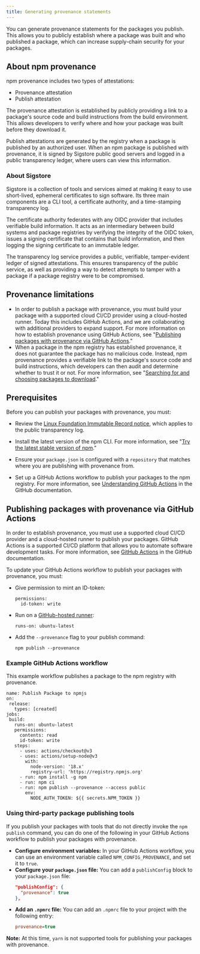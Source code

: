 ```yaml
---
title: Generating provenance statements
---
```


You can generate provenance statements for the packages you publish. This allows you to publicly establish where a package was built and who published a package, which can increase supply-chain security for your packages.

## About npm provenance

npm provenance includes two types of attestations:

- Provenance attestation
- Publish attestation

The provenance attestation is established by publicly providing a link to a package's source code and build instructions from the build environment. This allows developers to verify where and how your package was built before they download it.

Publish attestations are generated by the registry when a package is published by an authorized user. When an npm package is published with provenance, it is signed by Sigstore public good servers and logged in a public transparency ledger, where users can view this information.

### About Sigstore

Sigstore is a collection of tools and services aimed at making it easy to use short-lived, ephemeral certificates to sign software. Its three main components are a CLI tool, a certificate authority, and a time-stamping transparency log.

The certificate authority federates with any OIDC provider that includes verifiable build information. It acts as an intermediary between build systems and package registries by verifying the integrity of the OIDC token, issues a signing certificate that contains that build information, and then logging the signing certificate to an immutable ledger.

The transparency log service provides a public, verifiable, tamper-evident ledger of signed attestations. This ensures transparency of the public service, as well as providing a way to detect attempts to tamper with a package if a package registry were to be compromised.


## Provenance limitations

- In order to publish a package with provenance, you must build your package with a supported cloud CI/CD provider using a cloud-hosted runner. Today this includes GitHub Actions, and we are collaborating with additional providers to expand support. For more information on how to establish provenance using GitHub Actions, see "[Publishing packages with provenance via GitHub Actions][publishing-with-provenance]."
- When a package in the npm registry has established provenance, it does not guarantee the package has no malicious code. Instead, npm provenance provides a verifiable link to the package's source code and build instructions, which developers can then audit and determine whether to trust it or not. For more information, see "[Searching for and choosing packages to download][provenance-info]."

## Prerequisites

Before you can publish your packages with provenance, you must:

- Review the [Linux Foundation Immutable Record notice](https://lfprojects.org/policies/hosted-project-tools-immutable-records/), which applies to the public transparency log.

- Install the latest version of the npm CLI. For more information, see "[Try the latest stable version of npm][update-npm]."

- Ensure your `package.json` is configured with a `repository` that matches where you are publishing with provenance from.

- Set up a GitHub Actions workflow to publish your packages to the npm registry. For more information, see [Understanding GitHub Actions][understand-actions] in the GitHub documentation.

## Publishing packages with provenance via GitHub Actions

In order to establish provenance, you must use a supported cloud CI/CD provider and a cloud-hosted runner to publish your packages. GitHub Actions is a supported CI/CD platform that allows you to automate software development tasks. For more information, see [GitHub Actions][github-actions] in the GitHub documentation.

To update your GitHub Actions workflow to publish your packages with provenance, you must:

- Give permission to mint an ID-token:

  ```
  permissions:
    id-token: write
  ```

- Run on a [GitHub-hosted runner](https://docs.github.com/en/actions/using-github-hosted-runners/about-github-hosted-runners#supported-runners-and-hardware-resources):

  ```
  runs-on: ubuntu-latest
  ```

- Add the `--provenance` flag to your publish command:

  ```
  npm publish --provenance
  ```

### Example GitHub Actions workflow

This example workflow publishes a package to the npm registry with provenance.

```
name: Publish Package to npmjs
on:
 release:
   types: [created]
jobs:
 build:
   runs-on: ubuntu-latest
   permissions:
     contents: read
     id-token: write
   steps:
     - uses: actions/checkout@v3
     - uses: actions/setup-node@v3
       with:
         node-version: '18.x'
         registry-url: 'https://registry.npmjs.org'
     - run: npm install -g npm
     - run: npm ci
     - run: npm publish --provenance --access public
       env:
         NODE_AUTH_TOKEN: ${{ secrets.NPM_TOKEN }}
```

### Using third-party package publishing tools

If you publish your packages with tools that do not directly invoke the `npm publish` command, you can do one of the following in your GitHub Actions workflow to publish your packages with provenance.

- **Configure environment variables:** In your GitHub Actions workflow, you can use an environment variable called `NPM_CONFIG_PROVENANCE`, and set it to `true`.
- **Configure your `package.json` file:** You can add a `publishConfig` block to your `package.json` file:
  ```json
  "publishConfig": {
    "provenance": true
  },
  ```
- **Add an `.npmrc` file:** You can add an `.npmrc` file to your project with the following entry:
  ```ini
  provenance=true
  ```

<Note>

**Note:** At this time, `yarn` is not supported tools for publishing your packages with provenance.

</Note>


[provenance-info]: /searching-for-and-choosing-packages-to-download#package-provenance
[publishing-with-provenance]: #publishing-packages-with-provenance
[update-npm]: /try-the-latest-stable-version-of-npm
[github-actions]: https://docs.github.com/en/actions
[understand-actions]: https://docs.github.com/en/actions/learn-github-actions/understanding-github-actions
